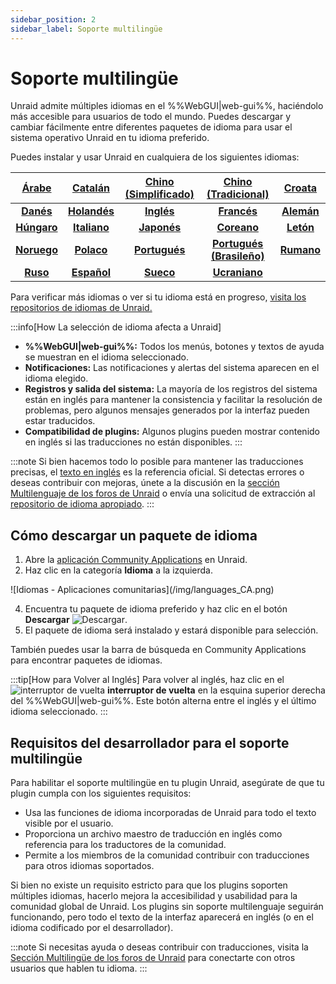 ```yaml
---
sidebar_position: 2
sidebar_label: Soporte multilingüe
---
```


# Soporte multilingüe

Unraid admite múltiples idiomas en el %%WebGUI|web-gui%%, haciéndolo más accesible para usuarios de todo el mundo. Puedes descargar y cambiar fácilmente entre diferentes paquetes de idioma para usar el sistema operativo Unraid en tu idioma preferido.

Puedes instalar y usar Unraid en cualquiera de los siguientes idiomas:

|  **[Árabe](https://github.com/unraid/lang-ar_AR)**  |  **[Catalán](https://github.com/unraid/lang-ca_CA)** | **[Chino (Simplificado)](https://github.com/unraid/lang-zh_CN)** |  **[Chino (Tradicional)](https://github.com/unraid/lang-zh_TW)**  | **[Croata](https://github.com/unraid/lang-hr_HR)** |
| :-------------------------------------------------: | :--------------------------------------------------: | :--------------------------------------------------------------: | :---------------------------------------------------------------: | :------------------------------------------------: |
|  **[Danés](https://github.com/unraid/lang-da_DA)**  | **[Holandés](https://github.com/unraid/lang-nl_NL)** |        **[Inglés](https://github.com/unraid/lang-en_US)**        |        **[Francés](https://github.com/unraid/lang-fr_FR)**        | **[Alemán](https://github.com/unraid/lang-de_DE)** |
| **[Húngaro](https://github.com/unraid/lang-hu_HU)** | **[Italiano](https://github.com/unraid/lang-it_IT)** |        **[Japonés](https://github.com/unraid/lang-ja_JA)**       |        **[Coreano](https://github.com/unraid/lang-ko_KO)**        |  **[Letón](https://github.com/unraid/lang-lv_LV)** |
| **[Noruego](https://github.com/unraid/lang-no_NO)** |  **[Polaco](https://github.com/unraid/lang-pl_PL)**  |       **[Portugués](https://github.com/unraid/lang-pt_PT)**      | **[Portugués (Brasileño)](https://github.com/unraid/lang-pt_BR)** | **[Rumano](https://github.com/unraid/lang-ro_RO)** |
|   **[Ruso](https://github.com/unraid/lang-ru_RU)**  |  **[Español](https://github.com/unraid/lang-es_ES)** |         **[Sueco](https://github.com/unraid/lang-sv_SE)**        |       **[Ucraniano](https://github.com/unraid/lang-uk_UA)**       |                                                    |

Para verificar más idiomas o ver si tu idioma está en progreso, [visita los repositorios de idiomas de Unraid.](https://github.com/unraid/language-templates)

:::info[How La selección de idioma afecta a Unraid]
- **%%WebGUI|web-gui%%:** Todos los menús, botones y textos de ayuda se muestran en el idioma seleccionado.
- **Notificaciones:** Las notificaciones y alertas del sistema aparecen en el idioma elegido.
- **Registros y salida del sistema:** La mayoría de los registros del sistema están en inglés para mantener la consistencia y facilitar la resolución de problemas, pero algunos mensajes generados por la interfaz pueden estar traducidos.
- **Compatibilidad de plugins:** Algunos plugins pueden mostrar contenido en inglés si las traducciones no están disponibles.
:::

:::note
Si bien hacemos todo lo posible para mantener las traducciones precisas, el [texto en inglés](https://github.com/unraid/lang-en_US) es la referencia oficial. Si detectas errores o deseas contribuir con mejoras, únete a la discusión en la [sección Multilenguaje de los foros de Unraid](https://forums.unraid.net/forum/75-multi-language-section/) o envía una solicitud de extracción al [repositorio de idioma apropiado](https://github.com/unraid/language-templates).
:::

## Cómo descargar un paquete de idioma

1. Abre la [aplicación Community Applications](https://unraid.net/community/apps) en Unraid.
2. Haz clic en la categoría **Idioma** a la izquierda.

<div style={{ margen: 'auto', maxAnchura: '600px', display: 'flex', flexDirection: 'columna', alignItems: 'centro' }}>
  ![Idiomas - Aplicaciones comunitarias](/img/languages_CA.png)
</div>

4. Encuentra tu paquete de idioma preferido y haz clic en el botón **Descargar** ![Descargar](/img/download_button_icon.png).
5. El paquete de idioma será instalado y estará disponible para selección.

También puedes usar la barra de búsqueda en Community Applications para encontrar paquetes de idiomas.

:::tip[How para Volver al Inglés]
Para volver al inglés, haz clic en el ![interruptor de vuelta](/img/switch_toggle_icon.png) **interruptor de vuelta** en la esquina superior derecha del %%WebGUI|web-gui%%. Este botón alterna entre el inglés y el último idioma seleccionado.
:::

## Requisitos del desarrollador para el soporte multilingüe

Para habilitar el soporte multilingüe en tu plugin Unraid, asegúrate de que tu plugin cumpla con los siguientes requisitos:

- Usa las funciones de idioma incorporadas de Unraid para todo el texto visible por el usuario.
- Proporciona un archivo maestro de traducción en inglés como referencia para los traductores de la comunidad.
- Permite a los miembros de la comunidad contribuir con traducciones para otros idiomas soportados.

Si bien no existe un requisito estricto para que los plugins soporten múltiples idiomas, hacerlo mejora la accesibilidad y usabilidad para la comunidad global de Unraid. Los plugins sin soporte multilenguaje seguirán funcionando, pero todo el texto de la interfaz aparecerá en inglés (o en el idioma codificado por el desarrollador).

:::note
Si necesitas ayuda o deseas contribuir con traducciones, visita la [Sección Multilingüe de los foros de Unraid](https://forums.unraid.net/forum/75-multi-language-section/) para conectarte con otros usuarios que hablen tu idioma.
:::
